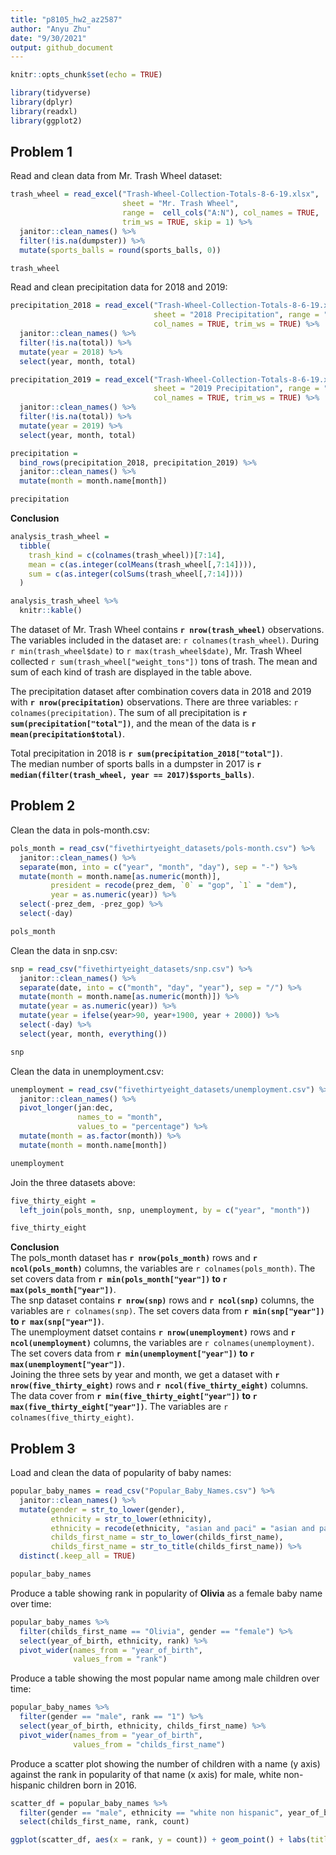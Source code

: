 ```yaml
---
title: "p8105_hw2_az2587"
author: "Anyu Zhu"
date: "9/30/2021"
output: github_document
---
```


```r
knitr::opts_chunk$set(echo = TRUE)
```

```r
library(tidyverse)
library(dplyr)
library(readxl)
library(ggplot2)
```

## Problem 1

Read and clean data from Mr. Trash Wheel dataset:
```r
trash_wheel = read_excel("Trash-Wheel-Collection-Totals-8-6-19.xlsx",
                         sheet = "Mr. Trash Wheel",
                         range =  cell_cols("A:N"), col_names = TRUE, 
                         trim_ws = TRUE, skip = 1) %>%
  janitor::clean_names() %>%
  filter(!is.na(dumpster)) %>% 
  mutate(sports_balls = round(sports_balls, 0))

trash_wheel
```

Read and clean precipitation data for 2018 and 2019:
```r
precipitation_2018 = read_excel("Trash-Wheel-Collection-Totals-8-6-19.xlsx",
                                sheet = "2018 Precipitation", range = "A2:B14", 
                                col_names = TRUE, trim_ws = TRUE) %>% 
  janitor::clean_names() %>% 
  filter(!is.na(total)) %>% 
  mutate(year = 2018) %>% 
  select(year, month, total)

precipitation_2019 = read_excel("Trash-Wheel-Collection-Totals-8-6-19.xlsx",
                                sheet = "2019 Precipitation", range = "A2:B14", 
                                col_names = TRUE, trim_ws = TRUE) %>% 
  janitor::clean_names() %>% 
  filter(!is.na(total)) %>% 
  mutate(year = 2019) %>% 
  select(year, month, total)

precipitation = 
  bind_rows(precipitation_2018, precipitation_2019) %>% 
  janitor::clean_names() %>% 
  mutate(month = month.name[month])

precipitation
```
**Conclusion**
```r
analysis_trash_wheel = 
  tibble(
    trash_kind = c(colnames(trash_wheel))[7:14],
    mean = c(as.integer(colMeans(trash_wheel[,7:14]))),
    sum = c(as.integer(colSums(trash_wheel[,7:14])))
  ) 

analysis_trash_wheel %>% 
  knitr::kable()
```
The dataset of Mr. Trash Wheel contains **`r nrow(trash_wheel)`** observations. The variables included in the dataset are: `r colnames(trash_wheel)`. During `r min(trash_wheel$date)` to `r max(trash_wheel$date)`, Mr. Trash Wheel collected `r sum(trash_wheel["weight_tons"])` tons of trash. The mean and sum of each kind of trash are displayed in the table above.\

The precipitation dataset after combination covers data in 2018 and 2019 with **`r nrow(precipitation)`** observations. There are three variables: `r colnames(precipitation)`. The sum of all precipitation is **`r sum(precipitation["total"])`**, and the mean of the data is **`r mean(precipitation$total)`**.

Total precipitation in 2018 is **`r sum(precipitation_2018["total"])`**.\
The median number of sports balls in a dumpster in 2017 is **`r median(filter(trash_wheel, year == 2017)$sports_balls)`**.


## Problem 2

Clean the data in pols-month.csv:
```r
pols_month = read_csv("fivethirtyeight_datasets/pols-month.csv") %>% 
  janitor::clean_names() %>% 
  separate(mon, into = c("year", "month", "day"), sep = "-") %>% 
  mutate(month = month.name[as.numeric(month)],
         president = recode(prez_dem, `0` = "gop", `1` = "dem"),
         year = as.numeric(year)) %>% 
  select(-prez_dem, -prez_gop) %>% 
  select(-day)

pols_month
```
Clean the data in snp.csv:
```r
snp = read_csv("fivethirtyeight_datasets/snp.csv") %>% 
  janitor::clean_names() %>% 
  separate(date, into = c("month", "day", "year"), sep = "/") %>% 
  mutate(month = month.name[as.numeric(month)]) %>% 
  mutate(year = as.numeric(year)) %>% 
  mutate(year = ifelse(year>90, year+1900, year + 2000)) %>% 
  select(-day) %>% 
  select(year, month, everything())

snp
```

Clean the data in unemployment.csv:
```r
unemployment = read_csv("fivethirtyeight_datasets/unemployment.csv") %>% 
  janitor::clean_names() %>% 
  pivot_longer(jan:dec,
               names_to = "month",
               values_to = "percentage") %>% 
  mutate(month = as.factor(month)) %>% 
  mutate(month = month.name[month])

unemployment
```
Join the three datasets above:
```r
five_thirty_eight = 
  left_join(pols_month, snp, unemployment, by = c("year", "month"))

five_thirty_eight
```

**Conclusion**\
The pols_month dataset has **`r nrow(pols_month)`** rows and **`r ncol(pols_month)`** columns, the variables are `r colnames(pols_month)`. The set covers data from **`r min(pols_month["year"])` to `r max(pols_month["year"])`**. \
The snp dataset contains **`r nrow(snp)`** rows and **`r ncol(snp)`** columns, the variables are `r colnames(snp)`. The set covers data from **`r min(snp["year"])` to `r max(snp["year"])`**. \
The unemployment datset contains **`r nrow(unemployment)`** rows and **`r ncol(unemployment)`** columns, the variables are `r colnames(unemployment)`. The set covers data from **`r min(unemployment["year"])` to `r max(unemployment["year"])`**. \
Joining the three sets by year and month, we get a dataset with **`r nrow(five_thirty_eight)`** rows and **`r ncol(five_thirty_eight)`** columns. The data cover from **`r min(five_thirty_eight["year"])` to `r max(five_thirty_eight["year"])`**. The variables are `r colnames(five_thirty_eight)`.

## Problem 3

Load and clean the data of popularity of baby names:
```r
popular_baby_names = read_csv("Popular_Baby_Names.csv") %>% 
  janitor::clean_names() %>% 
  mutate(gender = str_to_lower(gender),
         ethnicity = str_to_lower(ethnicity),
         ethnicity = recode(ethnicity, "asian and paci" = "asian and pacific islander", "black non hisp" = "black non hispanic", "white non hisp" = "white non hispanic"),
         childs_first_name = str_to_lower(childs_first_name),
         childs_first_name = str_to_title(childs_first_name)) %>% 
  distinct(.keep_all = TRUE)

popular_baby_names
```

Produce a table showing rank in popularity of **Olivia** as a female baby name over time:
```r
popular_baby_names %>% 
  filter(childs_first_name == "Olivia", gender == "female") %>% 
  select(year_of_birth, ethnicity, rank) %>% 
  pivot_wider(names_from = "year_of_birth",
              values_from = "rank")
```
Produce a table showing the most popular name among male children over time:
```r
popular_baby_names %>% 
  filter(gender == "male", rank == "1") %>% 
  select(year_of_birth, ethnicity, childs_first_name) %>% 
  pivot_wider(names_from = "year_of_birth",
              values_from = "childs_first_name")
```
Produce a scatter plot showing the number of children with a name (y axis) against the rank in popularity of that name (x axis) for male, white non-hispanic children born in 2016.
```r
scatter_df = popular_baby_names %>% 
  filter(gender == "male", ethnicity == "white non hispanic", year_of_birth == 2016) %>% 
  select(childs_first_name, rank, count)

ggplot(scatter_df, aes(x = rank, y = count)) + geom_point() + labs(title = "rank in popularity VS number of children with a name") + theme(plot.title = element_text(face = "bold", hjust = 0.5))
```




